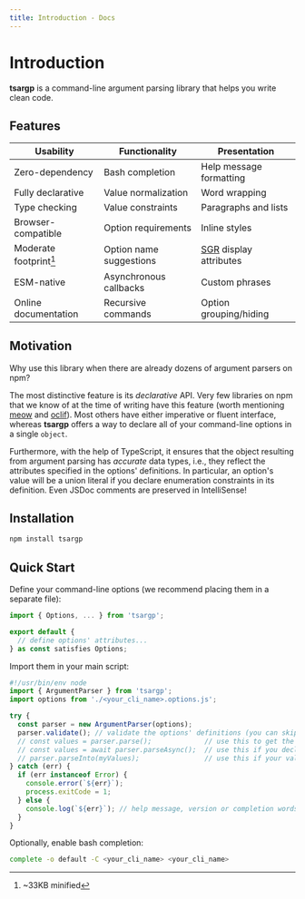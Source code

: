 ```yaml
---
title: Introduction - Docs
---
```


# Introduction

**tsargp** is a command-line argument parsing library that helps you write clean code.

## Features

| Usability              | Functionality           | Presentation             |
| ---------------------- | ----------------------- | ------------------------ |
| Zero-dependency        | Bash completion         | Help message formatting  |
| Fully declarative      | Value normalization     | Word wrapping            |
| Type checking          | Value constraints       | Paragraphs and lists     |
| Browser-compatible     | Option requirements     | Inline styles            |
| Moderate footprint[^1] | Option name suggestions | [SGR] display attributes |
| ESM-native             | Asynchronous callbacks  | Custom phrases           |
| Online documentation   | Recursive commands      | Option grouping/hiding   |

[^1]: ~33KB minified

## Motivation

Why use this library when there are already dozens of argument parsers on npm?

The most distinctive feature is its _declarative_ API. Very few libraries on npm that we know of at
the time of writing have this feature (worth mentioning [meow] and [oclif]). Most
others have either imperative or fluent interface, whereas **tsargp** offers a way to declare all of
your command-line options in a single `object`.

Furthermore, with the help of TypeScript, it ensures that the object resulting from argument parsing
has _accurate_ data types, i.e., they reflect the attributes specified in the options' definitions.
In particular, an option's value will be a union literal if you declare enumeration constraints in
its definition. Even JSDoc comments are preserved in IntelliSense!

## Installation

```sh copy
npm install tsargp
```

## Quick Start

Define your command-line options (we recommend placing them in a separate file):

```ts copy filename="<your_cli_name>.options.ts" /<your_cli_name>/
import { Options, ... } from 'tsargp';

export default {
  // define options' attributes...
} as const satisfies Options;
```

Import them in your main script:

```ts copy filename="<your_cli_name>.ts" {8-10} /<your_cli_name>/
#!/usr/bin/env node
import { ArgumentParser } from 'tsargp';
import options from './<your_cli_name>.options.js';

try {
  const parser = new ArgumentParser(options);
  parser.validate(); // validate the options' definitions (you can skip this in production)
  // const values = parser.parse();             // use this to get the options' values
  // const values = await parser.parseAsync();  // use this if you declare async function options
  // parser.parseInto(myValues);                // use this if your values are enclosed in a class
} catch (err) {
  if (err instanceof Error) {
    console.error(`${err}`);
    process.exitCode = 1;
  } else {
    console.log(`${err}`); // help message, version or completion words
  }
}
```

Optionally, enable bash completion:

```sh copy /<your_cli_name>/
complete -o default -C <your_cli_name> <your_cli_name>
```

[SGR]: https://www.wikiwand.com/en/ANSI_escape_code#SGR_(Select_Graphic_Rendition)_parameters
[meow]: https://www.npmjs.com/package/meow
[oclif]: https://oclif.io/

